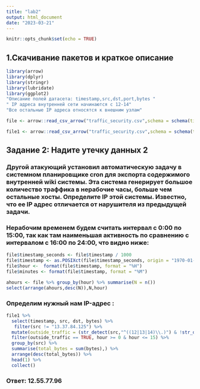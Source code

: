 ```yaml
---
title: "lab2"
output: html_document
date: "2023-03-21"
---
```


```r
knitr::opts_chunk$set(echo = TRUE)
```

## 1.Скачивание пакетов и краткое описание

```r
library(arrow)
library(dplyr)
library(stringr)
library(lubridate)
library(ggplot2)
"Описание полей датасета: timestamp,src,dst,port,bytes "
" IP адреса внутренней сети начинаются с 12-14"
"Все остальные IP адреса относятся к внешним узлам"

```


```r
file <- arrow::read_csv_arrow("traffic_security.csv",schema = schema(timestamp=int64(),src=utf8(),dst=utf8(),port=uint32(),bytes=uint32()))
```

```r
file1 <- arrow::read_csv_arrow("traffic_security.csv",schema = schema(timestamp=int64(),src=utf8(),dst=utf8(),port=uint32(),bytes=uint32()))
```


## Задание 2: Надите утечку данных 2

### Другой атакующий установил автоматическую задачу в системном планировщике cron для экспорта содержимого внутренней wiki системы. Эта система генерирует большое количество траффика в нерабочие часы, больше чем остальные хосты. Определите IP этой системы. Известно, что ее IP адрес отличается от нарушителя из предыдущей задачи.

###  Нерабочим временем будем считать интервал с 0:00 по 15:00, так как там наименьшая активность по сравнению с интервалом с 16:00 по 24:00, что видно ниже:


```r
file$timestamp_seconds <- file$timestamp / 1000
file$timestamp <- as.POSIXct(file$timestamp_seconds, origin = "1970-01-01", tz = "Europe/Moscow")
file$hour <-  format(file$timestamp, format = "%H")
file$minutes <- format(file$timestamp, format = "%M")
```

```r
ahours <- file %>% group_by(hour) %>% summarise(N = n())
select(arrange(ahours,desc(N)),N,hour)
```

### Определим нужный нам IP-адрес :

```r
file1 %>%
  select(timestamp, src, dst, bytes) %>%
   filter(src != "13.37.84.125") %>%
  mutate(outside_traffic = (str_detect(src,"^((12|13|14)\\.)") & !str_detect(dst,"^((12|13|14)\\.)")), hour = hour(as_datetime(timestamp/1000))) %>%
  filter(outside_traffic == TRUE, hour >= 0 & hour <= 15) %>%
  group_by(src) %>%
  summarise(total_bytes = sum(bytes),) %>%
  arrange(desc(total_bytes)) %>%
  head(1) %>%
  collect()

```



### Ответ: 12.55.77.96